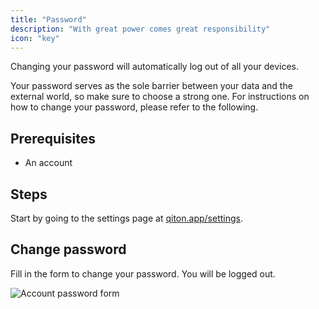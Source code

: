 ```yaml
---
title: "Password"
description: "With great power comes great responsibility"
icon: "key"
---
```


<Warning>Changing your password will automatically log out of all your devices.</Warning>

Your password serves as the sole barrier between your data and the external world, so make sure to choose a strong one.
For instructions on how to change your password, please refer to the following.

## Prerequisites

- An account

## Steps

Start by going to the settings page at [qiton.app/settings](https://qiton.app/settings).

## Change password

Fill in the form to change your password.
You will be logged out.

<Frame>
    <img
        src="./images/password/form.png"
        alt="Account password form"
    />
</Frame>
